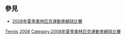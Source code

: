 {{Commons category|2008 Summer Olympics tennis players}}

== 參見 ==
* [[2008年夏季奧林匹克運動會網球比賽|2008年夏季奧林匹克運動會網球比賽]]

[[Category:2008年夏季奧林匹克運動會運動員|Tennis]]
[[Category:各年夏季奧林匹克運動會網球運動員|2008]]
[[Category:2008年夏季奧林匹克運動會網球比賽|Category:2008年夏季奧林匹克運動會網球比賽]]